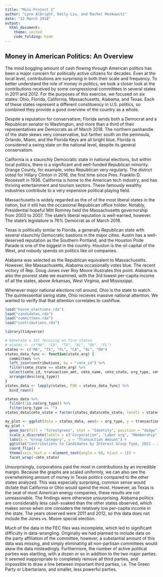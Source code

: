 ```yaml
---
title: "Mini-Project 2"
author: "Lynn Albright, Emily Liu, and Rachel Moskowitz"
date: "22 March 2018"
output: 
  html_document:
    theme: united
    code_folding: hide
---
```


## Money in American Politics: An Overview

  The mind boggling amount of cash flowing through American politics has been a major concern for politically active citizens for decades. Even at the local level, contributions are surprising in both their scale and frequency. To better understand the role of money in politics, we took a closer look at the contributions received by some congressional committees in several states in 2011 and 2012. For the purposes of this exercise, we focused on six states: Ohio, Florida, California, Massachusetts, Alabama, and Texas. Each of these states represent a different constituency in U.S. politics, so combined they provide a good overview of the country as a whole. 

  Despite a reputation for conservatism, Florida sends both a Democrat and a Republican senator to Washington, and more than a third of their representatives are Democrats as of March 2018. The northern panhandle of the state skews very conservative, but farther south on the peninsula, Orlando, Miami, and the Florida Keys are all bright blue. Florida is considered a swing state on the national level, despite its general conservatism. 

  California is a staunchly Democratic state in national elections, but within local politics, there is a significant and well-funded Republican minority. Orange County, for example, votes Republican very regularly. The district voted for Hillary Clinton in 2016, the first time since Pres. Franklin D. Roosevelt in 1936. California is home to the American tech industry, and has thriving entertainment and tourism sectors. These famously wealthy industries contribute to a very expensive political playing field.

  Massachusetts is widely regarded as the of of the most liberal states in the nation, but it still has the occasional Republican office holder. Notably, Presidential hopeful Mitt Romney held the Massachusetts governorship from 2003 to 2007. The state's liberal reputation is well-earned, however. The state's legislature is 76% Democrat as of March 2018. 

  Texas is politically similar to Florida, a generally Republican state with several staunchly Democratic bastions in the major cities. Austin has a well-deserved reputation as the Southern Portland, and the Houston Pride Parade is one of the biggest in the country. Houston is the oil capital of the West, and nobody spends on politics like oil companies. 

  Alabama was selected as the Republican equivalent to Massachusetts. However, like Massachusetts, Alabama occasionally votes blue. The recent victory of Rep. Doug Jones over Roy Moore illustrates this point. Alabama is also the poorest state we examined, with the 3rd lowest per-capita income of all the states, above Arkansas, West Virginia, and Mississippi. 

  Whenever major national elections roll around, Ohio is the state to watch. The quintessential swing state, Ohio recieves massive national attention. We wanted to verify that that attention correlates to cashflow.


```r
load("house_elections.rda")
load("candidates.rda")
load("committees.rda")
load("contributions.rda")
```
```r
library(tidyverse)
```


```r

# Generate a tbl focusing on five states
# states <- c("MA", "CA", "TX", "AL", "OH", "FL")
states <- c("MA", "TX", "FL", "CA", "AL", "OH")
states_data_func <- function(state_arg) {
  committees %>%
  left_join(contributions, by = "cmte_id") %>%
  filter(cmte_state == state_arg) %>%
  select(cmte_id, transaction_amt, cmte_name, cmte_state, org_type, cmte_party_affiliation, cmte_dsgn) %>%
  arrange(desc(org_type))
}
states_data <- lapply(states, FUN = states_data_func) %>%
  bind_rows()
```
```r
states_data %>%
  filter(!is.na(org_type)) %>%
  filter(org_type == "")
states_data$cmte_state = factor(states_data$cmte_state, levels = states)

```

```r
my_plot <- ggplot(data = states_data, aes(x = org_type, y = transaction_amt)) 
my_plot + 
  geom_bar(fill = "forestgreen", stat = "Identity", position = "dodge") +
  scale_x_discrete(labels = c("Corporation", "Labor org", "Membership", "Trade", "Cooperative", "Corp sans capital")) +
  labs(x = "Group Category", y = "Transaction Amount") +
  ggtitle("Contributions to Candidates by Interest Group Type, 2011 - 2012") +
  coord_flip() +
  theme(axis.text.x = element_text(angle = 60, hjust = 1)) +
  facet_wrap(~cmte_state)
```

Unsurprisingly, corporations paid the most in contributions by an incredible margin. Because the graphs are scaled uniformly, we can also see the overwhelming amount of money in Texas politics compared to the other states analyzed. This was especially surprising, common sense would dictate that California or Ohio would spend the most. However, as Texas is the seat of most American energy companies, these results are not unreasonable. The findings were otherwise unsurprising. Alabama politics are considerably less cash-soaked than the other states observed, which makes sense when one considers the relatively low per-capita income in the state. The years observed were 2011 and 2012, so this data does not include the Jones vs. Moore special election. 

Much of the data in the FEC files was incomplete, which led to significant difficulty in data-wrangling. Originally we had planned to include data on the party affiliation of the committee, however, a substantial amount of this data was missing, and simply eliminating all non-partisan committees would skew the data misleadingly. Furthermore, the number of active political parties was startling, with a dozen or so in addition to the two major parties. It seemed inappropriate to completely remove all third parties, and impossible to draw a line between important third parties, i.e. The Green Party or Libertarians, and smaller, less powerful parties. 
